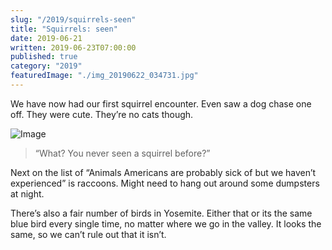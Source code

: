 ```yaml
---
slug: "/2019/squirrels-seen"
title: "Squirrels: seen"
date: 2019-06-21
written: 2019-06-23T07:00:00
published: true
category: "2019"
featuredImage: "./img_20190622_034731.jpg"
---
```


We have now had our first squirrel encounter. Even saw a dog chase one off. They were cute. They’re no cats though.

![Image](./img_20190622_034731.jpg)

> “What? You never seen a squirrel before?”

Next on the list of “Animals Americans are probably sick of but we haven’t experienced” is raccoons. Might need to hang out around some dumpsters at night.

There’s also a fair number of birds in Yosemite. Either that or its the same blue bird every single time, no matter where we go in the valley. It looks the same, so we can’t rule out that it isn’t.